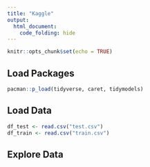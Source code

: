 ```yaml
---
title: "Kaggle"
output: 
  html_document:
    code_folding: hide
---
```


```r
knitr::opts_chunk$set(echo = TRUE)
```

## Load Packages
```r
pacman::p_load(tidyverse, caret, tidymodels)
```

## Load Data
```r
df_test <- read.csv("test.csv")
df_train <- read.csv("train.csv")
```

## Explore Data
```r

```


